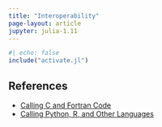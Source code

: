 ```yaml
---
title: "Interoperability"
page-layout: article
jupyter: julia-1.11
---
```


```julia
#| echo: false
include("activate.jl")
```

## References

- [Calling C and Fortran Code](https://docs.julialang.org/en/v1/manual/calling-c-and-fortran-code/)
- [Calling Python, R, and Other Languages](https://forem.julialang.org/ifihan/interoperability-in-julia-1m26)